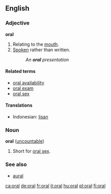==English==

===Adjective===
'''oral'''

# Relating to the [[mouth]].
# [[spoken|Spoken]] rather than written.
#:''An '''oral''' presentation''

====Related terms====
*[[oral availability]]
*[[oral exam]]
*[[oral sex]]

====Translations====
*Indonesian: [[lisan]]

===Noun===
'''oral''' ([[uncountable]])

# Short for [[oral sex]].

===See also===
*[[aural]]

[[ca:oral]]
[[de:oral]]
[[fr:oral]]
[[it:oral]]
[[hu:oral]]
[[pl:oral]]
[[fi:oral]]
